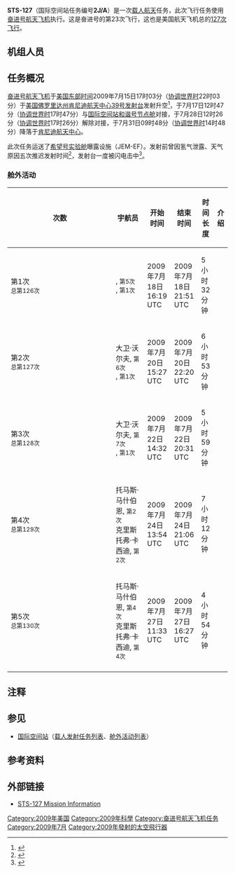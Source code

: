 {{noteTA
|G1=Aero
}}
{{Infobox spaceflight 
| name                  = STS-127
| image                 =STS-127 Launch 05.jpg
| image_caption         = STS-127发射
| insignia              = STS-127 Patch.svg
| mission_type      = [[国际空间站|国际空间站]]补给<br>运送国际空间站部件
| operator              = [[NASA|NASA]]
| COSPAR_ID             =2009-038A
| SATCAT                = 35633
| mission_duration      = 15天16小时44分钟
| distance_travelled    = 
| orbits_completed      =248

| spacecraft            = [[奋进号航天飞机|奋进号航天飞机]]
| manufacturer          = 
| launch_mass           =  
| landing_mass          =

| launch_date           = 2009年7月15日 22:03 ([[UTC|UTC]])
| launch_site           = [[肯尼迪航天中心|肯尼迪航天中心]] [[肯尼迪航天中心39号发射台|LC-39A]]

| landing_date          = 2009年7月31日 14:48 ([[UTC|UTC]])
| landing_site          = [[肯尼迪航天中心|肯尼迪航天中心]]{{le|航天飞机着陆设施|Shuttle Landing Facility}}

| crew_size             =7
| crew_members          ={{le|马克·波兰斯基|Mark L. Polansky}}<br />[[道格拉斯·赫尔利|道格拉斯·赫尔利]]<br />{{le|克里斯托弗·卡西迪|Christopher J. Cassidy}}<br />[[朱莉·帕耶特|朱莉·帕耶特]]<br />{{le|托马斯·马什伯恩|Thomas H. Marshburn}}<br />{{le|大卫·沃尔夫|David A. Wolf}}
| crew_launching         ={{le|蒂莫西·科普拉|Timothy L. Kopra}}
| crew_landing         =[[若田光一|若田光一]]
| crew_callsign         = 
| crew_photo           =STS-127 Crew Photo.jpg
| crew_photo_caption    = 从左到右：沃尔夫、卡西迪、赫尔利、帕耶特、波兰斯基、马什伯恩、科普拉

| orbit_epoch           = 
| orbit_reference       = [[地心轨道|地心轨道]]
| orbit_regime          = [[近地轨道|近地轨道]]
| orbit_periapsis       = 
| orbit_apoapsis        = 
| orbit_inclination     = 51.64°
| orbit_period          = 90分钟
| apsis                 = 地
| docking               = 
 {{Infobox spaceflight/Dock
   | docking_target     = [[国际空间站|国际空间站]]
   | docking_type       = dock
   | docking_port       = [[和谐号节点舱|和谐号节点舱]]
   | docking_date       = 2009年7月17日 17:47 ([[UTC|UTC]])
   | undocking_date     = 2009年7月28日 17:46 ([[UTC|UTC]])
   | time_docked        = 10天23小时41分钟
}}

| previous_mission      = [[File:STS-125_patch.svg|30px]] [[STS-125|STS-125]]
| next_mission          = [[STS-128|STS-128]] [[File:STS-128_patch.png|30px]]
| programme             = [[美国航天飞机计划|美国航天飞机计划]]
}}
'''STS-127'''（国际空间站任务编号'''2J/A'''）是一次[[载人航天|载人航天]]任务，此次飞行任务使用[[奋进号航天飞机|奋进号航天飞机]]执行。这是奋进号的第23次飞行，这也是美国航天飞机总的[[航天飞机任务列表|127次飞行]]。

== 机组人员 ==

{{Spaceflight crew
|references=
|position1         = 指令长
|crew1_up          = {{flagicon|USA}} {{le|马克·波兰斯基|Mark L. Polansky}}
|agency1_up        = [[NASA|NASA]]
|flights1_up       =3{{notetag|name="la"|也是最后一次飞行任务。}}
|position2         = 驾驶员
|crew2_up          = {{flagicon|USA}} [[道格拉斯·赫尔利|道格拉斯·赫尔利]]
|agency2_up        = [[NASA|NASA]]
|flights2_up       = 1
|position3         = 任务专家1
|crew3_up          = {{flagicon|USA}} {{le|克里斯托弗·卡西迪|Christopher J. Cassidy}}
|agency3_up        = [[NASA|NASA]]
|flights3_up       = 1
|position4         = 任务专家2
|crew4_up          = {{flagicon|CAN}} [[朱莉·帕耶特|朱莉·帕耶特]]
|agency4_up        = [[加拿大航天局|加拿大航天局]]
|flights4_up       = 2{{notetag|name="la"}}
|position5         = 任务专家3
|crew5_up          = {{flagicon|USA}} {{le|托马斯·马什伯恩|Thomas H. Marshburn}}
|agency5_up        = [[NASA|NASA]]
|flights5_up       = 1
|position6         = 任务专家4
|crew6_up          = {{flagicon|USA}} {{le|大卫·沃尔夫|David A. Wolf}}
|agency6_up        = [[NASA|NASA]]
|flights6_up       = 4{{notetag|name="la"}}
|position7         = 任务专家5
|crew7_up          = {{flagicon|USA}} {{le|蒂莫西·科普拉|Timothy L. Kopra}}
|agency7_up        = [[NASA|NASA]]
|flights7_up       = 1
|expedition7_up  = {{le|远征20|Expedition 20}}
|crew7_down        ={{flagicon|JPN}} [[若田光一|若田光一]]
|agency7_down        = [[宇宙航空研究开发机构|宇宙航空研究开发机构]]
|flights7_down     = 3
|expedition7_down  =  {{le|远征20|Expedition 20}}
}}

== 任务概况 ==
[[奋进号航天飞机|奋进号航天飞机]]于[[美国东部时间|美国东部时间]]2009年7月15日17时03分（[[协调世界时|协调世界时]]22时03分）于[[美国|美国]][[佛罗里达州|佛罗里达州]][[肯尼迪航天中心|肯尼迪航天中心]][[肯尼迪航天中心39号发射台|39号发射台]]发射升空<ref>{{cite news |title=美国奋进号航天飞机发射升空 |url=http://news.sciencenet.cn/htmlnews/2009/7/221516.shtm |accessdate=2020-09-17 |work=科学网 |date=2009-07-16 |archive-date=2019-08-06 |archive-url=https://web.archive.org/web/20190806055142/http://news.sciencenet.cn/htmlnews/2009/7/221516.shtm |dead-url=no }}</ref>，于7月17日12时47分（[[协调世界时|协调世界时]]17时47分）与[[国际空间站|国际空间站]][[和谐号节点舱|和谐号节点舱]]对接，于7月28日12时26分（[[协调世界时|协调世界时]]17时26分）解除对接，于7月31日09时48分（[[协调世界时|协调世界时]]14时48分）降落于[[肯尼迪航天中心|肯尼迪航天中心]]。

此次任务运送了[[希望号实验舱|希望号实验舱]]曝露设施（JEM-EF）{{notetag|[[希望号实验舱|希望号实验舱]]共分成三次发射，其中实验后勤模块（JEM-ELM）加压部分（ELM-PS）于2008年3月由[[STS-123|STS-123]]发射，主体加压舱段（JEM-PM）与遥控操纵系统（JEM-RMS）于2008年5月由[[STS-124|STS-124]]发射。}}。发射前曾因氢气泄露、天气原因五次推迟发射时间<ref>{{cite news |title=美国奋进号航天飞机发射升空 |url=http://www.chinadaily.com.cn/hqgj/2009-07/14/content_8424344.htm |accessdate=2020-09-17 |work=环球在线 |date=2009-07-14}}</ref>，发射台一度被闪电击中<ref>{{cite news |title=美国奋进号航天飞机发射升空 |url=http://www.chinanews.com/gj/gj-ywdd/news/2009/07-12/1771377.shtml |accessdate=2020-09-17 |work=中国日报网 |date=2009-07-12 |archive-date=2011-01-22 |archive-url=https://web.archive.org/web/20110122200055/http://www.chinanews.com/gj/gj-ywdd/news/2009/07-12/1771377.shtml |dead-url=no }}</ref>。

=== 舱外活动 ===
{| class="wikitable" style="font-size:93%;text-align:center;"
|-
! width="8%"| 次数
! width="25%"| 宇航员
! width="12%"| 开始时间
! width="12%"| 结束时间
! width="12%"| 时间长度
! 介绍
|-
| 第1次<br /><small>总第126次</small>
| align=left|{{flagicon|USA}} {{le|大卫·沃尔夫|David Wolf (astronaut)}}, <small>第5次</small><br />{{flagicon|USA}} {{le|蒂莫西·科普拉|Timothy L. Kopra}}, <small>第1次</small>
| 2009年7月18日<br />16:19 UTC
| 2009年7月18日<br />21:51 UTC
| 5小时32分钟
| align=left| 
|-
| 第2次<br /><small>总第127次</small>
| align=left|{{flagicon|USA}} 大卫·沃尔夫, <small>第6次</small><br />{{flagicon|USA}} {{le|托马斯·马什伯恩|Thomas H. Marshburn}}, <small>第1次</small>
| 2009年7月20日<br />15:27 UTC
| 2009年7月20日<br />22:20 UTC
| 6小时53分钟
| align=left| 
|-
| 第3次<br /><small>总第128次</small>
| align=left|{{flagicon|USA}} 大卫·沃尔夫, <small>第7次</small><br />{{flagicon|USA}} {{le|克里斯托弗·卡西迪|Christopher J. Cassidy}}, <small>第1次</small>
| 2009年7月22日<br />14:32 UTC
| 2009年7月22日<br />20:31 UTC
| 5小时59分钟
| align=left| 
|-
| 第4次<br /><small>总第129次</small>
| align=left|{{flagicon|USA}} 托马斯·马什伯恩, <small>第2次</small><br />{{flagicon|USA}} 克里斯托弗·卡西迪, <small>第2次</small>
| 2009年7月24日<br />13:54 UTC
| 2009年7月24日<br />21:06 UTC
| 7小时12分钟
| align=left| 
|-
| 第5次<br /><small>总第130次</small>
| align=left|{{flagicon|USA}} 托马斯·马什伯恩, <small>第4次</small><br />{{flagicon|USA}} 克里斯托弗·卡西迪, <small>第4次</small>
| 2009年7月27日<br />11:33 UTC
| 2009年7月27日<br />16:27 UTC
| 4小时54分钟
| align=left| 
|-
|}

==注释==
{{notefoot}}
==参见==
*[[国际空间站|国际空间站]]（[[国际空间站载人发射任务列表|载人发射任务列表]]、[[国际空间站舱外活动列表|舱外活动列表]]）
== 参考资料 ==
{{reflist}}
== 外部链接 ==
*[https://www.nasa.gov/mission_pages/shuttle/shuttlemissions/sts127/index.html STS-127 Mission Information]{{Wayback|url=https://www.nasa.gov/mission_pages/shuttle/shuttlemissions/sts127/index.html |date=20200525220321 }}
{{Manned ISS flight}}
{{奋进号航天飞机}}
[[Category:2009年美国|Category:2009年美国]]
[[Category:2009年科學|Category:2009年科學]]
[[Category:奋进号航天飞机任务|Category:奋进号航天飞机任务]]
[[Category:2009年7月|Category:2009年7月]]
[[Category:2009年發射的太空飛行器|Category:2009年發射的太空飛行器]]